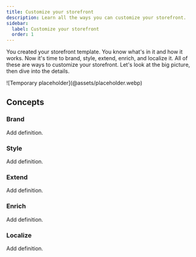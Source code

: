 ```yaml
---
title: Customize your storefront
description: Learn all the ways you can customize your storefront.
sidebar:
  label: Customize your storefront
  order: 1
---
```



You created your storefront template. You know what's in it and how it works. Now it's time to brand, style, extend, enrich, and localize it. All of these are ways to customize your storefront. Let's look at the big picture, then dive into the details.

<Diagram caption="Overview of Commerce Dropins.">
  ![Temporary placeholder](@assets/placeholder.webp)
</Diagram>

## Concepts

<Concepts>

### Brand

Add definition.

### Style

Add definition.

### Extend

Add definition.

### Enrich

Add definition.

### Localize

Add definition.

</Concepts>
